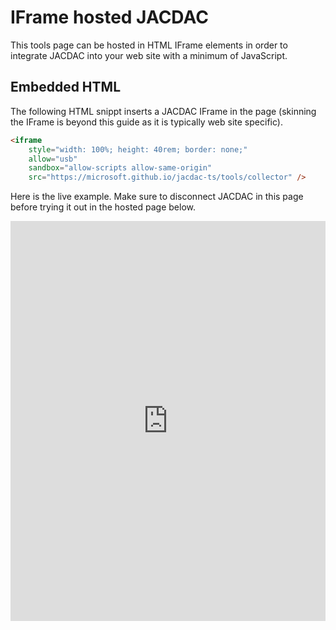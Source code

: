 # IFrame hosted JACDAC

This tools page can be hosted in HTML IFrame elements in order 
to integrate JACDAC into your web site with a minimum of JavaScript.

## Embedded HTML

The following HTML snippt inserts a JACDAC IFrame in the page 
(skinning the IFrame is beyond this guide as it is typically web site specific).

```HTML
<iframe
    style="width: 100%; height: 40rem; border: none;"
    allow="usb"
    sandbox="allow-scripts allow-same-origin"
    src="https://microsoft.github.io/jacdac-ts/tools/collector" />
```

Here is the live example. Make sure to disconnect JACDAC in this page before trying it out in the hosted page below.

<iframe
    style="width: 100%; height: 40rem; border: none;"
    allow="usb"
    sandbox="allow-scripts allow-same-origin"
    src="https://microsoft.github.io/jacdac-ts/tools/collector" />

## Message protocol
